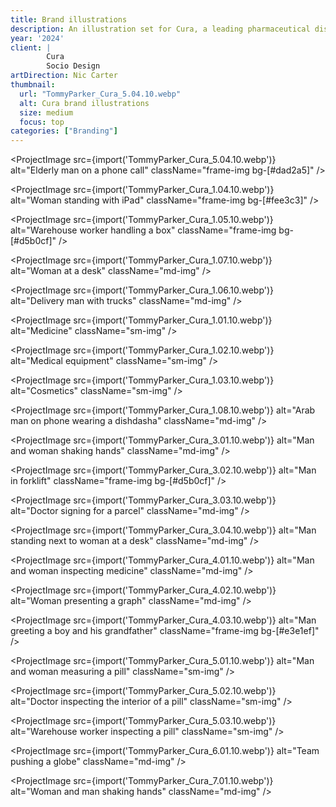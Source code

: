 ```yaml
---
title: Brand illustrations
description: An illustration set for Cura, a leading pharmaceutical distributor based in Kuwait, showcasing their services and products through a range of reoccuring characters.
year: '2024'
client: |
        Cura
        Socio Design
artDirection: Nic Carter
thumbnail:
  url: "TommyParker_Cura_5.04.10.webp"
  alt: Cura brand illustrations
  size: medium
  focus: top
categories: ["Branding"]
---
```


<ProjectImage
  src={import('TommyParker_Cura_5.04.10.webp')}
  alt="Elderly man on a phone call"
  className="frame-img bg-[#dad2a5]"
/>

<ProjectImage
  src={import('TommyParker_Cura_1.04.10.webp')}
  alt="Woman standing with iPad"
  className="frame-img bg-[#fee3c3]"
/>

<ProjectImage
  src={import('TommyParker_Cura_1.05.10.webp')}
  alt="Warehouse worker handling a box"
  className="frame-img bg-[#d5b0cf]"
/>

<ProjectImage
  src={import('TommyParker_Cura_1.07.10.webp')}
  alt="Woman at a desk"
  className="md-img"
/>

<ProjectImage
  src={import('TommyParker_Cura_1.06.10.webp')}
  alt="Delivery man with trucks"
  className="md-img"
/>

<ProjectImage
  src={import('TommyParker_Cura_1.01.10.webp')}
  alt="Medicine"
  className="sm-img"
/>

<ProjectImage
  src={import('TommyParker_Cura_1.02.10.webp')}
  alt="Medical equipment"
  className="sm-img"
/>

<ProjectImage
  src={import('TommyParker_Cura_1.03.10.webp')}
  alt="Cosmetics"
  className="sm-img"
/>

<ProjectImage
  src={import('TommyParker_Cura_1.08.10.webp')}
  alt="Arab man on phone wearing a dishdasha"
  className="md-img"
/>

<ProjectImage
  src={import('TommyParker_Cura_3.01.10.webp')}
  alt="Man and woman shaking hands"
  className="md-img"
/>

<ProjectImage
  src={import('TommyParker_Cura_3.02.10.webp')}
  alt="Man in forklift"
  className="frame-img bg-[#d5b0cf]"
/>

<ProjectImage
  src={import('TommyParker_Cura_3.03.10.webp')}
  alt="Doctor signing for a parcel"
  className="md-img"
/>

<ProjectImage
  src={import('TommyParker_Cura_3.04.10.webp')}
  alt="Man standing next to woman at a desk"
  className="md-img"
/>

<ProjectImage
  src={import('TommyParker_Cura_4.01.10.webp')}
  alt="Man and woman inspecting medicine"
  className="md-img"
/>

<ProjectImage
  src={import('TommyParker_Cura_4.02.10.webp')}
  alt="Woman presenting a graph"
  className="md-img"
/>

<ProjectImage
  src={import('TommyParker_Cura_4.03.10.webp')}
  alt="Man greeting a boy and his grandfather"
  className="frame-img bg-[#e3e1ef]"
/>

<ProjectImage
  src={import('TommyParker_Cura_5.01.10.webp')}
  alt="Man and woman measuring a pill"
  className="sm-img"
/>

<ProjectImage
  src={import('TommyParker_Cura_5.02.10.webp')}
  alt="Doctor inspecting the interior of a pill"
  className="sm-img"
/>

<ProjectImage
  src={import('TommyParker_Cura_5.03.10.webp')}
  alt="Warehouse worker inspecting a pill"
  className="sm-img"
/>

<ProjectImage
  src={import('TommyParker_Cura_6.01.10.webp')}
  alt="Team pushing a globe"
  className="md-img"
/>

<ProjectImage
  src={import('TommyParker_Cura_7.01.10.webp')}
  alt="Woman and man shaking hands"
  className="md-img"
/>
